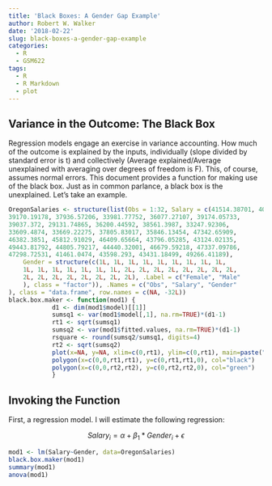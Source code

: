 ```yaml
---
title: 'Black Boxes: A Gender Gap Example'
author: Robert W. Walker
date: '2018-02-22'
slug: black-boxes-a-gender-gap-example
categories:
  - R
  - GSM622
tags:
  - R
  - R Markdown
  - plot
---
```


## Variance in the Outcome: The Black Box

Regression models engage an exercise in variance accounting.  How much of the outcome is explained by the inputs, individually (slope divided by standard error is t) and collectively (Average explained/Average unexplained with averaging over degrees of freedom is F).  This, of course, assumes normal errors.  This document provides a function for making use of the black box.  Just as in common parlance, a black box is the unexplained.  Let's take an example.

```r
OregonSalaries <- structure(list(Obs = 1:32, Salary = c(41514.38701, 40964.06985, 
39170.19178, 37936.57206, 33981.77752, 36077.27107, 39174.05733, 
39037.372, 29131.74865, 36200.44592, 38561.3987, 33247.92306, 
33609.4874, 33669.22275, 37805.83017, 35846.13454, 47342.65909, 
46382.3851, 45812.91029, 46409.65664, 43796.05285, 43124.02135, 
49443.81792, 44805.79217, 44440.32001, 46679.59218, 47337.09786, 
47298.72531, 41461.0474, 43598.293, 43431.18499, 49266.41189), 
    Gender = structure(c(1L, 1L, 1L, 1L, 1L, 1L, 1L, 1L, 1L, 
    1L, 1L, 1L, 1L, 1L, 1L, 1L, 2L, 2L, 2L, 2L, 2L, 2L, 2L, 2L, 
    2L, 2L, 2L, 2L, 2L, 2L, 2L, 2L), .Label = c("Female", "Male"
    ), class = "factor")), .Names = c("Obs", "Salary", "Gender"
), class = "data.frame", row.names = c(NA, -32L))
black.box.maker <- function(mod1) {
            d1 <- dim(mod1$model)[[1]]
            sumsq1 <- var(mod1$model[,1], na.rm=TRUE)*(d1-1)
            rt1 <- sqrt(sumsq1)
            sumsq2 <- var(mod1$fitted.values, na.rm=TRUE)*(d1-1)
            rsquare <- round(sumsq2/sumsq1, digits=4)
            rt2 <- sqrt(sumsq2)
            plot(x=NA, y=NA, xlim=c(0,rt1), ylim=c(0,rt1), main=paste("R-squared:",rsquare), xlab="", ylab="", bty="n", cex=0.5)
            polygon(x=c(0,0,rt1,rt1), y=c(0,rt1,rt1,0), col="black")
            polygon(x=c(0,0,rt2,rt2), y=c(0,rt2,rt2,0), col="green")
            }
```

## Invoking the Function

First, a regression model.  I will estimate the following regression:

$$ Salary_{i} = \alpha + \beta_{1}*Gender_{i} + \epsilon $$

```r
mod1 <- lm(Salary~Gender, data=OregonSalaries)
black.box.maker(mod1)
summary(mod1)
anova(mod1)
```

